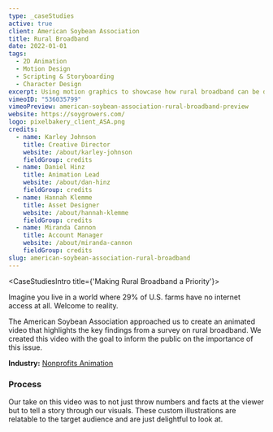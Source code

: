 ```yaml
---
type: _caseStudies
active: true
client: American Soybean Association
title: Rural Broadband
date: 2022-01-01
tags:
  - 2D Animation
  - Motion Design
  - Scripting & Storyboarding
  - Character Design
excerpt: Using motion graphics to showcase how rural broadband can be delivered to the most rural parts of America.
vimeoID: "536035799"
vimeoPreview: american-soybean-association-rural-broadband-preview
website: https://soygrowers.com/
logo: pixelbakery_client_ASA.png
credits:
  - name: Karley Johnson
    title: Creative Director
    website: /about/karley-johnson
    fieldGroup: credits
  - name: Daniel Hinz
    title: Animation Lead
    website: /about/dan-hinz
    fieldGroup: credits
  - name: Hannah Klemme
    title: Asset Designer
    website: /about/hannah-klemme
    fieldGroup: credits
  - name: Miranda Cannon
    title: Account Manager
    website: /about/miranda-cannon
    fieldGroup: credits
slug: american-soybean-association-rural-broadband
---
```


<CaseStudiesIntro title={'Making Rural Broadband a Priority'}>

Imagine you live in a world where 29% of U.S. farms have no internet access at all. Welcome to reality.
  
The American Soybean Association approached us to create an animated video that highlights the key findings from a survey on rural broadband. We created this video with the goal to inform the public on the importance of this issue. 

**Industry:** [Nonprofits Animation](/industries/nonprofit-video)

### Process

Our take on this video was to not just throw numbers and facts at the viewer but to tell a story through our visuals. These custom illustrations are relatable to the target audience and are just delightful to look at.

</CaseStudiesIntro>
